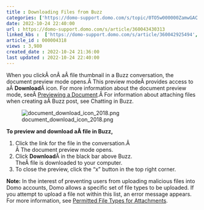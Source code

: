 ```yaml
---
title : Downloading Files from Buzz
categories: ['https://domo-support.domo.com/s/topic/0TO5w000000ZamwGAC']
date: 2022-10-24 22:40:00
url : https://domo-support.domo.com/s/article/360043430313
linked_kbs :  ['https://domo-support.domo.com/s/article/360042925494', 'https://domo-support.domo.com/s/knowledge-base', 'https://domo-support.domo.com/s/article/360043430213', 'https://domo-support.domo.com/s/article/360043429953', 'https://domo-support.domo.com/s/article/360043430313', 'https://domo-support.domo.com/s/article/360043429933', 'https://domo-support.domo.com/s/article/360043429693', 'https://domo-support.domo.com/s/topic/0TO5w000000ZamwGAC', 'https://domo-support.domo.com/s/article/360042925634', 'https://domo-support.domo.com/s/article/360043429913']
article_id : 000004318
views : 3,980
created_date : 2022-10-24 21:36:00
last updated : 2022-10-24 22:40:00
---
```




When you clickÂ onÂ aÂ file thumbnail in a Buzz conversation, the document preview mode opens.Â This preview modeÂ provides access to aÂ **Download**Â icon. For more information about the document preview mode, seeÂ [Previewing a Document](..\previewing_a_document\index.html "Previewing a Document").Â For information about attaching files when creating aÂ Buzz post, see Chatting in Buzz.


![document_download_icon_2018.png](document_download_icon_2018.png)


**To preview and download aÂ file in Buzz,**


1. Click the link for the file in the conversation.Â   
 Â The document preview mode opens.
2. Click **Download**Â in the black bar above Buzz.  
 TheÂ file is downloaded to your computer.
3. To close the preview, click the "x" button in the top right corner.


**Note:** In the interest of preventing users from uploading malicious files into Domo accounts, Domo allows a specific set of file types to be uploaded. If you attempt to upload a file not within this list, an error message appears. For more information, see [Permitted File Types for Attachments](..\permitted_file_types_for_attachments\index.html "Permitted File Types for Attachments").